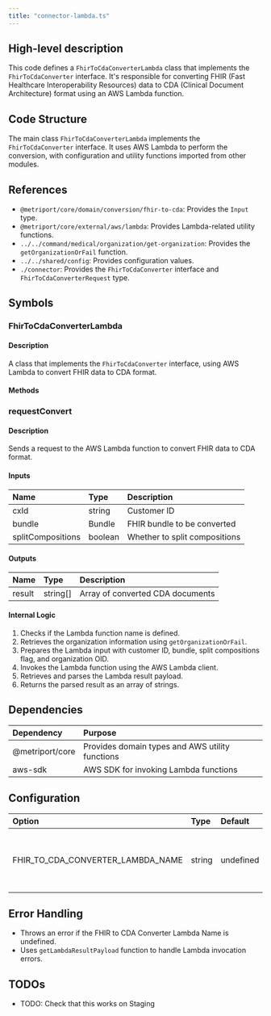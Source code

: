 ```yaml
---
title: "connector-lambda.ts"
---
```


## High-level description
This code defines a `FhirToCdaConverterLambda` class that implements the `FhirToCdaConverter` interface. It's responsible for converting FHIR (Fast Healthcare Interoperability Resources) data to CDA (Clinical Document Architecture) format using an AWS Lambda function.

## Code Structure
The main class `FhirToCdaConverterLambda` implements the `FhirToCdaConverter` interface. It uses AWS Lambda to perform the conversion, with configuration and utility functions imported from other modules.

## References
- `@metriport/core/domain/conversion/fhir-to-cda`: Provides the `Input` type.
- `@metriport/core/external/aws/lambda`: Provides Lambda-related utility functions.
- `../../command/medical/organization/get-organization`: Provides the `getOrganizationOrFail` function.
- `../../shared/config`: Provides configuration values.
- `./connector`: Provides the `FhirToCdaConverter` interface and `FhirToCdaConverterRequest` type.

## Symbols

### FhirToCdaConverterLambda
#### Description
A class that implements the `FhirToCdaConverter` interface, using AWS Lambda to convert FHIR data to CDA format.

#### Methods

### requestConvert
#### Description
Sends a request to the AWS Lambda function to convert FHIR data to CDA format.

#### Inputs
| Name | Type | Description |
|:-----|:-----|:------------|
| cxId | string | Customer ID |
| bundle | Bundle | FHIR bundle to be converted |
| splitCompositions | boolean | Whether to split compositions |

#### Outputs
| Name | Type | Description |
|:-----|:-----|:------------|
| result | string[] | Array of converted CDA documents |

#### Internal Logic
1. Checks if the Lambda function name is defined.
2. Retrieves the organization information using `getOrganizationOrFail`.
3. Prepares the Lambda input with customer ID, bundle, split compositions flag, and organization OID.
4. Invokes the Lambda function using the AWS Lambda client.
5. Retrieves and parses the Lambda result payload.
6. Returns the parsed result as an array of strings.

## Dependencies
| Dependency | Purpose |
|:-----------|:--------|
| @metriport/core | Provides domain types and AWS utility functions |
| aws-sdk | AWS SDK for invoking Lambda functions |

## Configuration
| Option | Type | Default | Description |
|:-------|:-----|:--------|:------------|
| FHIR_TO_CDA_CONVERTER_LAMBDA_NAME | string | undefined | Name of the Lambda function for FHIR to CDA conversion |

## Error Handling
- Throws an error if the FHIR to CDA Converter Lambda Name is undefined.
- Uses `getLambdaResultPayload` function to handle Lambda invocation errors.

## TODOs
- TODO: Check that this works on Staging